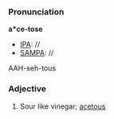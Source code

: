 ===Pronunciation===
'''a*ce-tose'''
*[[IPA]]: //
*[[SAMPA]]: //
AAH-seh-tous
===Adjective===
#Sour like vinegar; [[acetous]]